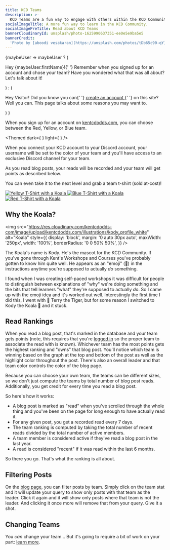 ```yaml
---
title: KCD Teams
description: >-
  KCD Teams are a fun way to engage with others within the KCD Community.
socialImageTitle: A more fun way to learn in the KCD Community.
socialImagePreTitle: Read about KCD Teams
bannerCloudinaryId: unsplash/photo-1625990637351-ee0e5e9ba5e5
bannerCredit:
  'Photo by [aboodi vesakaran](https://unsplash.com/photos/tDb65c90-qY)'
---
```


<OptionalUser>
  {maybeUser =>
    maybeUser ? (
      <p>
        Hey <span className="text-team-current">{maybeUser.firstName}</span>!{' '}
        Remember when you signed up for an account and chose your team? Have you
        wondered what that was all about? Let's talk about it!
      </p>
    ) : (
      <p>
        Hey Visitor! Did you know you can{' '}
        <a href="/login" className="underline">
          create an account
        </a>{' '}
        on this site? Well you can. This page talks about some reasons you may
        want to.
      </p>
    )
  }
</OptionalUser>

When you sign up for an account on [kentcdodds.com](https://kentcdodds.com), you
can choose between the Red, Yellow, or Blue team.

<Themed
  dark={
    <CloudinaryVideo
      cloudinaryId="kentcdodds.com/content/teams/team-chooser-dark"
      aspectRatio="250:113"
      crop="fit"
      width={1600}
    />
  }
  light={
    <CloudinaryVideo
      cloudinaryId="kentcdodds.com/content/teams/team-chooser-light"
      aspectRatio="250:113"
      crop="fit"
      width={1600}
    />
  }
/>

When you connect your KCD account to your Discord account, your username will be
set to the color of your team and you'll have access to an exclusive Discord
channel for your team.

As you read blog posts, your reads will be recorded and your team will get
points as described below.

You can even take it to the next level and grab a team t-shirt (sold at-cost)!

<div className="flex gap-4">
  <a href="https://cottonbureau.com/p/4AAW9M">
    <img
      src="https://res.cloudinary.com/kentcdodds-com/image/upload/f_auto,q_auto,dpr_2.0,ar_1:1,w_560/v1670441444/kentcdodds.com/content/teams/shirt-yellow"
      alt="Yellow T-Shirt with a Koala"
      style={{aspectRatio: '1/1'}}
    />
  </a>
  <a href="https://cottonbureau.com/p/BT8VUW">
    <img
      src="https://res.cloudinary.com/kentcdodds-com/image/upload/f_auto,q_auto,dpr_2.0,ar_1:1,w_560/v1670441444/kentcdodds.com/content/teams/shirt-blue"
      alt="Blue T-Shirt with a Koala"
      style={{aspectRatio: '1/1'}}
    />
  </a>
  <a href="https://cottonbureau.com/p/6ZE96D">
    <img
      src="https://res.cloudinary.com/kentcdodds-com/image/upload/f_auto,q_auto,dpr_2.0,ar_1:1,w_560/v1670441444/kentcdodds.com/content/teams/shirt-red"
      alt="Red T-Shirt with a Koala"
      style={{aspectRatio: '1/1'}}
    />
  </a>
</div>

## Why the Koala?

<img
  src="https://res.cloudinary.com/kentcdodds-com/image/upload/kentcdodds.com/illustrations/kody_profile_white"
  alt="Koala"
  style={{
    display: 'block',
    margin: '0 auto 30px auto',
    maxWidth: '250px',
    width: '100%',
    borderRadius: '0 0 50% 50%',
  }}
/>

The Koala's name is Kody. He's the mascot for the KCD Community. If you've gone
through Kent's Workshops and Courses you've probably gotten to know him quite
well. He appears as an "emoji" (🐨) in the instructions anytime you're supposed
to actually _do_ something.

I found when I was creating self-paced workshops it was difficult for people to
distinguish between explanations of "why" we're doing something and the bits
that tell learners "what" they're supposed to actually _do_. So I came up with
the emoji idea and it's worked out well. Interestingly the first time I did
this, I went with 🐯 Terry the Tiger, but for some reason I switched to Kody the
Koala 🐨 and it stuck.

## Read Rankings

When you read a blog post, that's marked in the database and your team gets
points (note, this requires that you're [logged in](/login) so the proper team
to associate the read with is known). Whichever team has the most points gets
the highest ranking and "owns" that blog post. You'll notice which team is
winning based on the graph at the top and bottom of the post as well as the
highlight color throughout the post. There's also an overall leader and that
team color controls the color of the blog page.

Because you can choose your own team, the teams can be different sizes, so we
don't just compute the teams by total number of blog post reads. Additionally,
you get credit for every time you read a blog post.

So here's how it works:

- A blog post is marked as "read" when you've scrolled through the whole thing
  and you've been on the page for long enough to have actually read it.
- For any given post, you get a recorded read every 7 days.
- The team ranking is computed by taking the total number of recent reads
  divided by the total number of active members.
- A team member is considered active if they've read a blog post in the last
  year.
- A read is considered "recent" if it was read within the last 6 months.

So there you go. That's what the ranking is all about.

## Filtering Posts

On the [blog page](/blog), you can filter posts by team. Simply click on the
team stat and it will update your query to show only posts with that team as the
leader. Click it again and it will show only posts where that team is not the
leader. And clicking it once more will remove that from your query. Give it a
shot.

## Changing Teams

You _can_ change your team... But it's going to require a bit of work on your
part: [learn more](https://github.com/kentcdodds/kentcdodds.com/issues/68).
